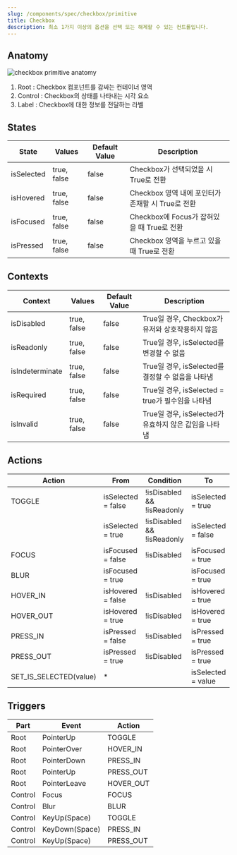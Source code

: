 ```yaml
---
slug: /components/spec/checkbox/primitive
title: Checkbox
description: 최소 1가지 이상의 옵션을 선택 또는 해제할 수 있는 컨트롤입니다.
---
```


## Anatomy

![checkbox primitive anatomy](./checkbox-primitive-anatomy.png)

1. Root : Checkbox 컴포넌트를 감싸는 컨테이너 영역
2. Control : Checkbox의 상태를 나타내는 시각 요소
3. Label : Checkbox에 대한 정보를 전달하는 라벨

## States

| State      | Values      | Default Value | Description                                       |
| ---------- | ----------- | ------------- | ------------------------------------------------- |
| isSelected | true, false | false         | Checkbox가 선택되었을 시 True로 전환              |
| isHovered  | true, false | false         | Checkbox 영역 내에 포인터가 존재할 시 True로 전환 |
| isFocused  | true, false | false         | Checkbox에 Focus가 잡혀있을 때 True로 전환        |
| isPressed  | true, false | false         | Checkbox 영역을 누르고 있을 때 True로 전환        |

## Contexts

| Context         | Values      | Default Value | Description                                           |
| --------------- | ----------- | ------------- | ----------------------------------------------------- |
| isDisabled      | true, false | false         | True일 경우, Checkbox가 유저와 상호작용하지 않음      |
| isReadonly      | true, false | false         | True일 경우, isSelected를 변경할 수 없음              |
| isIndeterminate | true, false | false         | True일 경우, isSelected를 결정할 수 없음을 나타냄     |
| isRequired      | true, false | false         | True일 경우, isSelected = true가 필수임을 나타냄      |
| isInvalid       | true, false | false         | True일 경우, isSelected가 유효하지 않은 값임을 나타냄 |

## Actions

| Action                 | From               | Condition                  | To                 |
| ---------------------- | ------------------ | -------------------------- | ------------------ |
| TOGGLE                 | isSelected = false | !isDisabled && !isReadonly | isSelected = true  |
|                        | isSelected = true  | !isDisabled && !isReadonly | isSelected = false |
| FOCUS                  | isFocused = false  | !isDisabled                | isFocused = true   |
| BLUR                   | isFocused = true   |                            | isFocused = true   |
| HOVER_IN               | isHovered = false  | !isDisabled                | isHovered = true   |
| HOVER_OUT              | isHovered = true   | !isDisabled                | isHovered = true   |
| PRESS_IN               | isPressed = false  | !isDisabled                | isPressed = true   |
| PRESS_OUT              | isPressed = true   | !isDisabled                | isPressed = true   |
| SET_IS_SELECTED(value) | \*                 |                            | isSelected = value |

## Triggers

| Part    | Event          | Action    |
| ------- | -------------- | --------- |
| Root    | PointerUp      | TOGGLE    |
| Root    | PointerOver    | HOVER_IN  |
| Root    | PointerDown    | PRESS_IN  |
| Root    | PointerUp      | PRESS_OUT |
| Root    | PointerLeave   | HOVER_OUT |
| Control | Focus          | FOCUS     |
| Control | Blur           | BLUR      |
| Control | KeyUp(Space)   | TOGGLE    |
| Control | KeyDown(Space) | PRESS_IN  |
| Control | KeyUp(Space)   | PRESS_OUT |
